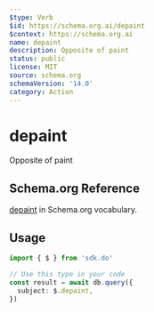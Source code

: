 ```yaml
---
$type: Verb
$id: https://schema.org.ai/depaint
$context: https://schema.org.ai
name: depaint
description: Opposite of paint
status: public
license: MIT
source: schema.org
schemaVersion: '14.0'
category: Action
---
```


# depaint

Opposite of paint

## Schema.org Reference

[depaint](https://schema.org/PaintAction) in Schema.org vocabulary.

## Usage

```typescript
import { $ } from 'sdk.do'

// Use this type in your code
const result = await db.query({
  subject: $.depaint,
})
```
